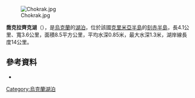 [[Image:Chokrak.jpg|right]]

'''喬克拉齊克湖'''（{{lang-uk|Чокрацьке озеро}}），是[[烏克蘭|烏克蘭]]的[[湖泊|湖泊]]，位於該國[[克里米亞半島|克里米亞半島]]的[[刻赤半島|刻赤半島]]，長4.1公里、寬3.6公里，面積8.5平方公里，平均水深0.85米，最大水深1.3米，湖岸線長度14公里。

{{coord|45|27|32|N|36|17|56|E|display=title}}

==參考資料==
*{{cite web|url=http://www.aptekagal.com.ua/ag/archive/10-06.htm|назва=Озеро Чокрак унікальне творіння Природи|автор=|дата=|веб-сайт=http://www.aptekagal.com.ua/|видавець=«Аптека Галицька» всеукраїнський інформаційний часопис|дата-доступу=31 жовтня 2014|title=存档副本|accessdate=2015-08-20|archive-date=2014-10-31|archive-url=https://web.archive.org/web/20141031184559/http://www.aptekagal.com.ua/ag/archive/10-06.htm|dead-url=yes}}

{{Ukraine-geo-stub}}
[[Category:烏克蘭湖泊|Category:烏克蘭湖泊]]
